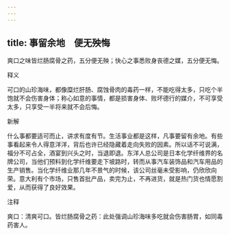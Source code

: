```yaml
---
---
---
```

title: 事留余地　便无殃悔
---



爽口之味皆烂肠腐骨之药，五分便无殃；快心之事悉败身丧德之媒，五分便无悔。

释义

可口的山珍海味，都像糜烂肝肠、腐蚀骨肉的毒药一样，不能吃得太多，只吃个半饱就不会伤害身体；称心如意的事情，都是损害身体、败坏德行的媒介，不可享受太多，只享受一半将来就不会后悔。

新解

什么事都要适可而止，讲求有度有节。生活事业都是这样，凡事要留有余地。有些事看起来令人得意洋洋，背后也许已经隐藏着走向失败的因素。所以话不可说满，福分不可占全，酒宴到兴头之时，当退即退。东洋人总公司是日本化学纤维界的名牌公司，当他们预料到化学纤维要走下坡路时，转而从事汽车装饰品和汽车用品的生产销售。当化学纤维业那几年不景气的时候，该公司丝毫未受影响，仍欣欣向荣。意大利有个市场，只售首批产品，卖完为止，不再进货，就是热门货也情愿割爱，从而获得了良好效果。

注释

爽口：清爽可口。皆烂肠腐骨之药：此处强调山珍海味多吃就会伤害肠胃，如同毒药害人。
